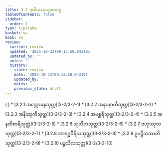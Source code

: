 ```yaml
---
title: 3.2 ဒုတိယပေယျာလဝဂ္ဂ
tableOfContents: false
sidebar:
  order: 2
type: tipitaka
basket: su
book: sn
review:
  current: review
  updated: '2025-10-23T09:13:58.043101'
  updated_by: ''
  notes: ''
  history:
  - state: review
    date: '2025-10-23T09:13:58.043101'
    updated_by: ''
    notes: ''
    previous_state: draft
---
```



<ReviewStatus review={frontmatter.review} showDetails={true} />

<HypothesisAnnotation frontmatter={frontmatter} />

<DynamicBreadcrumb />


<Paragraph number="1272" type="center" book="sn">
( )



</Paragraph>

<TableOfContents book="sn" section="3.2">
* [3.2.1 အက္ကောဓနသုတ္တ](3-2/3-2-1)
* [3.2.2 အနုပနာဟီသုတ္တ](3-2/3-2-2)
* [3.2.3 အနိဿုကီသုတ္တ](3-2/3-2-3)
* [3.2.4 အမစ္ဆရီသုတ္တ](3-2/3-2-4)
* [3.2.5 အနတိစာရီသုတ္တ](3-2/3-2-5)
* [3.2.6 သုသီလသုတ္တ](3-2/3-2-6)
* [3.2.7 ဗဟုဿုတသုတ္တ](3-2/3-2-7)
* [3.2.8 အာရဒ္ဓဝီရိယသုတ္တ](3-2/3-2-8)
* [3.2.9 ဥပဋ္ဌိတဿတိသုတ္တ](3-2/3-2-9)
* [3.2.10 ပဉ္စသီလသုတ္တ](3-2/3-2-10)
</TableOfContents>